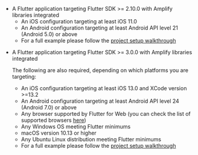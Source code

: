 <BlockSwitcher>

<Block name="Stable (Mobile)">

* A Flutter application targeting Flutter SDK >= 2.10.0 with Amplify libraries integrated
  * An iOS configuration targeting at least iOS 11.0
  * An Android configuration targeting at least Android API level 21 (Android 5.0) or above
  * For a full example please follow the [project setup walkthrough](/lib-v1/project-setup/create-application)

</Block>

<Block name = "Developer Preview (Mobile, Web & Desktop)">

* A Flutter application targeting Flutter SDK >= 3.0.0 with Amplify libraries integrated
  
  The following are also required, depending on which platforms you are targeting:

  * An iOS configuration targeting at least iOS 13.0 and XCode version >=13.2
  * An Android configuration targeting at least Android API level 24 (Android 7.0) or above
  * Any browser supported by Flutter for Web (you can check the list of supported browsers [here](https://docs.flutter.dev/development/platform-integration/web/faq#which-web-browsers-are-supported-by-flutter))
  * Any Windows OS meeting Flutter minimums
  * macOS version 10.13 or higher
  * Any Ubuntu Linux distribution meeting Flutter minimums
  * For a full example please follow the [project setup walkthrough](/lib-v1/project-setup/create-application)

</Block>

</BlockSwitcher>